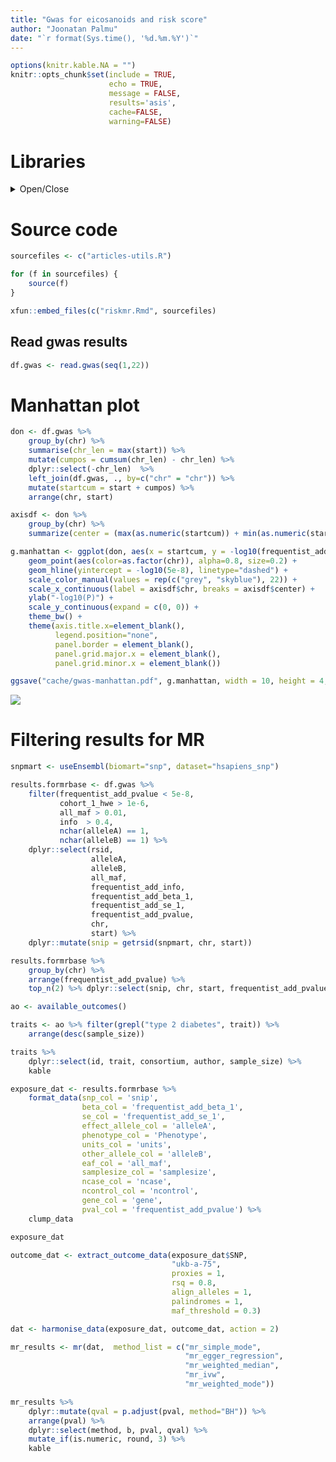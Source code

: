 ```yaml
---
title: "Gwas for eicosanoids and risk score"
author: "Joonatan Palmu"
date: "`r format(Sys.time(), '%d.%m.%Y')`"
---
```


```r
options(knitr.kable.NA = "")
knitr::opts_chunk$set(include = TRUE,
                      echo = TRUE,
                      message = FALSE,
                      results='asis',
                      cache=FALSE,
                      warning=FALSE)
```

# Libraries

<details>
  <summary>Open/Close</summary>

```r
library(dplyr)
library(knitr)
library(readr)
library(gsubfn)
library(purrr)
library(biomaRt)
library(TwoSampleMR)
```

</details>

# Source code

```r
sourcefiles <- c("articles-utils.R")
```

```r
for (f in sourcefiles) {
    source(f)
}
```

```r
xfun::embed_files(c("riskmr.Rmd", sourcefiles)
```


## Read gwas results

```r
df.gwas <- read.gwas(seq(1,22))
```

# Manhattan plot

```r
don <- df.gwas %>% 
    group_by(chr) %>% 
    summarise(chr_len = max(start)) %>% 
    mutate(cumpos = cumsum(chr_len) - chr_len) %>%
    dplyr::select(-chr_len)  %>%
    left_join(df.gwas, ., by=c("chr" = "chr")) %>%
    mutate(startcum = start + cumpos) %>%
    arrange(chr, start)

axisdf <- don %>%
    group_by(chr) %>%
    summarize(center = (max(as.numeric(startcum)) + min(as.numeric(startcum)))/2)

g.manhattan <- ggplot(don, aes(x = startcum, y = -log10(frequentist_add_pvalue))) +
    geom_point(aes(color=as.factor(chr)), alpha=0.8, size=0.2) +
    geom_hline(yintercept = -log10(5e-8), linetype="dashed") +
    scale_color_manual(values = rep(c("grey", "skyblue"), 22)) +
    scale_x_continuous(label = axisdf$chr, breaks = axisdf$center) +
    ylab("-log10(P)") +
    scale_y_continuous(expand = c(0, 0)) +
    theme_bw() +
    theme(axis.title.x=element_blank(),
          legend.position="none",
          panel.border = element_blank(),
          panel.grid.major.x = element_blank(),
          panel.grid.minor.x = element_blank())

ggsave("cache/gwas-manhattan.pdf", g.manhattan, width = 10, height = 4, unit = "in")
```

<img src = "cache/manhattan.png" >

# Filtering results for MR

```r
snpmart <- useEnsembl(biomart="snp", dataset="hsapiens_snp")
```


```r
results.formrbase <- df.gwas %>%
    filter(frequentist_add_pvalue < 5e-8,
           cohort_1_hwe > 1e-6,
           all_maf > 0.01,
           info  > 0.4,
           nchar(alleleA) == 1,
           nchar(alleleB) == 1) %>% 
    dplyr::select(rsid,
                  alleleA,
                  alleleB,
                  all_maf,
                  frequentist_add_info,
                  frequentist_add_beta_1,
                  frequentist_add_se_1,
                  frequentist_add_pvalue,
                  chr,
                  start) %>%
    dplyr::mutate(snip = getrsid(snpmart, chr, start))
```

```r
results.formrbase %>%
    group_by(chr) %>%
    arrange(frequentist_add_pvalue) %>%
    top_n(2) %>% dplyr::select(snip, chr, start, frequentist_add_pvalue)
```

```r
ao <- available_outcomes() 
```

```r
traits <- ao %>% filter(grepl("type 2 diabetes", trait)) %>%
    arrange(desc(sample_size))
```

```r
traits %>%
    dplyr::select(id, trait, consortium, author, sample_size) %>%
    kable
```


```r
exposure_dat <- results.formrbase %>%
    format_data(snp_col = 'snip',
                beta_col = 'frequentist_add_beta_1',
                se_col = 'frequentist_add_se_1',
                effect_allele_col = 'alleleA',
                phenotype_col = 'Phenotype',
                units_col = 'units',
                other_allele_col = 'alleleB',
                eaf_col = 'all_maf',
                samplesize_col = 'samplesize',
                ncase_col = 'ncase',
                ncontrol_col = 'ncontrol',
                gene_col = 'gene',
                pval_col = 'frequentist_add_pvalue') %>%
    clump_data

exposure_dat
```

```r
outcome_dat <- extract_outcome_data(exposure_dat$SNP,
                                    "ukb-a-75",
                                    proxies = 1,
                                    rsq = 0.8,
                                    align_alleles = 1,
                                    palindromes = 1,
                                    maf_threshold = 0.3)

dat <- harmonise_data(exposure_dat, outcome_dat, action = 2)

mr_results <- mr(dat,  method_list = c("mr_simple_mode",
                                       "mr_egger_regression",
                                       "mr_weighted_median",
                                       "mr_ivw",
                                       "mr_weighted_mode"))
```

```r
mr_results %>%
    dplyr::mutate(qval = p.adjust(pval, method="BH")) %>%
    arrange(pval) %>%
    dplyr::select(method, b, pval, qval) %>%
    mutate_if(is.numeric, round, 3) %>%
    kable
```


